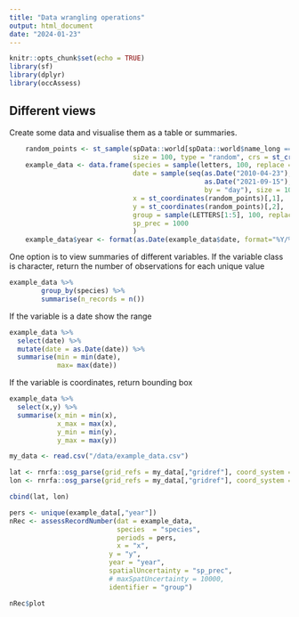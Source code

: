 ```yaml
---
title: "Data wrangling operations"
output: html_document
date: "2024-01-23"
---
```


```r
knitr::opts_chunk$set(echo = TRUE)
library(sf)
library(dplyr)
library(occAssess)
```

## Different views

Create some data and visualise them as a table or summaries.

```r
    random_points <- st_sample(spData::world[spData::world$name_long == "United Kingdom", 0],
                               size = 100, type = "random", crs = st_crs(4326))
    example_data <- data.frame(species = sample(letters, 100, replace = TRUE),
                               date = sample(seq(as.Date("2010-04-23"),
                                                 as.Date("2021-09-15"),
                                                 by = "day"), size = 100),
                               x = st_coordinates(random_points)[,1],
                               y = st_coordinates(random_points)[,2],
                               group = sample(LETTERS[1:5], 100, replace = TRUE),
                               sp_prec = 1000
                               )
    example_data$year <- format(as.Date(example_data$date, format="%Y/%m/%d"),"%Y")


```

One option is to view summaries of different variables.
If the variable class is character, return the number of observations for each unique value

```r
example_data %>%
        group_by(species) %>%
        summarise(n_records = n())
```

If the variable is a date show the range

```r
example_data %>%
  select(date) %>%
  mutate(date = as.Date(date)) %>%
  summarise(min = min(date),
            max= max(date))
```

If the variable is coordinates, return bounding box

```r
example_data %>%
  select(x,y) %>%
  summarise(x_min = min(x),
            x_max = max(x),
            y_min = min(y),
            y_max = max(y))
```


```r

my_data <- read.csv("/data/example_data.csv")

lat <- rnrfa::osg_parse(grid_refs = my_data[,"gridref"], coord_system = "WGS84")$lat
lon <- rnrfa::osg_parse(grid_refs = my_data[,"gridref"], coord_system = "WGS84")$lon

cbind(lat, lon)

```



```r

pers <- unique(example_data[,"year"])
nRec <- assessRecordNumber(dat = example_data,
                           species  = "species",
                           periods = pers,
                           x = "x",
                         y = "y",
                         year = "year",
                         spatialUncertainty = "sp_prec",
                         # maxSpatUncertainty = 10000,
                         identifier = "group")

nRec$plot
```
